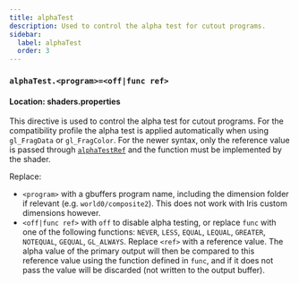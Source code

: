 ```yaml
---
title: alphaTest
description: Used to control the alpha test for cutout programs.
sidebar:
  label: alphaTest
  order: 3
---
```


### `alphaTest.<program>=<off|func ref>`

#### Location: shaders.properties

This directive is used to control the alpha test for cutout programs. For the compatibility profile the alpha test is applied automatically when using `gl_FragData` or `gl_FragColor`. For the newer syntax, only the reference value is passed through [`alphaTestRef`](/reference/uniforms/rendering#alphatestref) and the function must be implemented by the shader.

Replace:
- `<program>` with a gbuffers program name, including the dimension folder if relevant (e.g. `world0/composite2`). This does not work with Iris custom dimensions however.
- `<off|func ref>` with `off` to disable alpha testing, or replace `func` with one of the following functions: `NEVER`, `LESS`, `EQUAL`, `LEQUAL`, `GREATER`, `NOTEQUAL`, `GEQUAL`, `GL_ALWAYS`. Replace `<ref>` with a reference value. The alpha value of the primary output will then be compared to this reference value using the function defined in `func`, and if it does not pass the value will be discarded (not written to the output buffer).